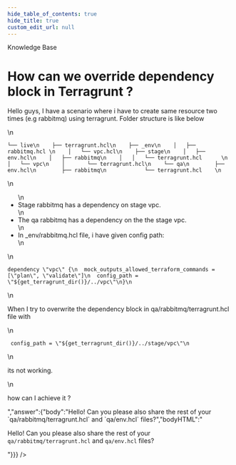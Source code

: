 ```yaml
---
hide_table_of_contents: true
hide_title: true
custom_edit_url: null
---
```



<head>
  <link rel="canonical" href="https://github.com/gruntwork-io/knowledge-base/discussions/172" />
</head>

<CenterLayout>
<span className="searchCategory">Knowledge Base</span>
<h1>How can we override dependency block in Terragrunt ?</h1>
<GitHub discussion={{"id":"D_kwDOF8slf84AOubn","number":172,"author":{"login":"abhinav5656"},"title":"How can we override dependency block in Terragrunt ?","body":"Hello guys, I have a scenario where i have to create same resource two times (e.g rabbitmq) using terragrunt. Folder structure is like below \r\n```\r\n└── live\r\n    ├── terragrunt.hcl\r\n    ├── _env\r\n    │   ├── rabbitmq.hcl \r\n    │   └── vpc.hcl\r\n    ├── stage\r\n    │   ├── env.hcl\r\n    │   ├── rabbitmq\r\n    │   │   └── terragrunt.hcl      \r\n    │   └── vpc\r\n    │       └── terragrunt.hcl\r\n    └── qa\r\n        ├── env.hcl\r\n        ├── rabbitmq\r\n            └── terragrunt.hcl    \r\n```\r\n- Stage rabbitmq has a dependency on stage vpc.\r\n- The qa rabbitmq  has a dependency on the the stage vpc. \r\n- In _env/rabbitmq.hcl file, i have given config path:\r\n```\r\ndependency \"vpc\" {\r\n  mock_outputs_allowed_terraform_commands = [\"plan\", \"validate\"]\r\n  config_path = \"${get_terragrunt_dir()}/../vpc\"\r\n}\r\n```\r\n\r\nWhen I try to overwrite the dependency block in qa/rabbitmq/terragrunt.hcl file with \r\n```\r\n config_path = \"${get_terragrunt_dir()}/../stage/vpc\"\r\n```\r\n  its not working. \r\n\r\nhow can I achieve it ? \r\n\r\n","bodyHTML":"<p dir=\"auto\">Hello guys, I have a scenario where i have to create same resource two times (e.g rabbitmq) using terragrunt. Folder structure is like below</p>\n<div class=\"snippet-clipboard-content notranslate position-relative overflow-auto\" data-snippet-clipboard-copy-content=\"└── live\n    ├── terragrunt.hcl\n    ├── _env\n    │   ├── rabbitmq.hcl \n    │   └── vpc.hcl\n    ├── stage\n    │   ├── env.hcl\n    │   ├── rabbitmq\n    │   │   └── terragrunt.hcl      \n    │   └── vpc\n    │       └── terragrunt.hcl\n    └── qa\n        ├── env.hcl\n        ├── rabbitmq\n            └── terragrunt.hcl    \"><pre class=\"notranslate\"><code>└── live\n    ├── terragrunt.hcl\n    ├── _env\n    │   ├── rabbitmq.hcl \n    │   └── vpc.hcl\n    ├── stage\n    │   ├── env.hcl\n    │   ├── rabbitmq\n    │   │   └── terragrunt.hcl      \n    │   └── vpc\n    │       └── terragrunt.hcl\n    └── qa\n        ├── env.hcl\n        ├── rabbitmq\n            └── terragrunt.hcl    \n</code></pre></div>\n<ul dir=\"auto\">\n<li>Stage rabbitmq has a dependency on stage vpc.</li>\n<li>The qa rabbitmq  has a dependency on the the stage vpc.</li>\n<li>In _env/rabbitmq.hcl file, i have given config path:</li>\n</ul>\n<div class=\"snippet-clipboard-content notranslate position-relative overflow-auto\" data-snippet-clipboard-copy-content=\"dependency &quot;vpc&quot; {\n  mock_outputs_allowed_terraform_commands = [&quot;plan&quot;, &quot;validate&quot;]\n  config_path = &quot;${get_terragrunt_dir()}/../vpc&quot;\n}\"><pre class=\"notranslate\"><code>dependency \"vpc\" {\n  mock_outputs_allowed_terraform_commands = [\"plan\", \"validate\"]\n  config_path = \"${get_terragrunt_dir()}/../vpc\"\n}\n</code></pre></div>\n<p dir=\"auto\">When I try to overwrite the dependency block in qa/rabbitmq/terragrunt.hcl file with</p>\n<div class=\"snippet-clipboard-content notranslate position-relative overflow-auto\" data-snippet-clipboard-copy-content=\" config_path = &quot;${get_terragrunt_dir()}/../stage/vpc&quot;\"><pre class=\"notranslate\"><code> config_path = \"${get_terragrunt_dir()}/../stage/vpc\"\n</code></pre></div>\n<p dir=\"auto\">its not working.</p>\n<p dir=\"auto\">how can I achieve it ?</p>","answer":{"body":"Hello! Can you please also share the rest of your `qa/rabbitmq/terragrunt.hcl` and `qa/env.hcl` files?","bodyHTML":"<p dir=\"auto\">Hello! Can you please also share the rest of your <code class=\"notranslate\">qa/rabbitmq/terragrunt.hcl</code> and <code class=\"notranslate\">qa/env.hcl</code> files?</p>"}}} />

</CenterLayout>
  

<!-- ##DOCS-SOURCER-START
{
  "sourcePlugin": "github-discussions",
  "hash": "536330a99e5f064bad31780f0d1e972d"
}
##DOCS-SOURCER-END -->

